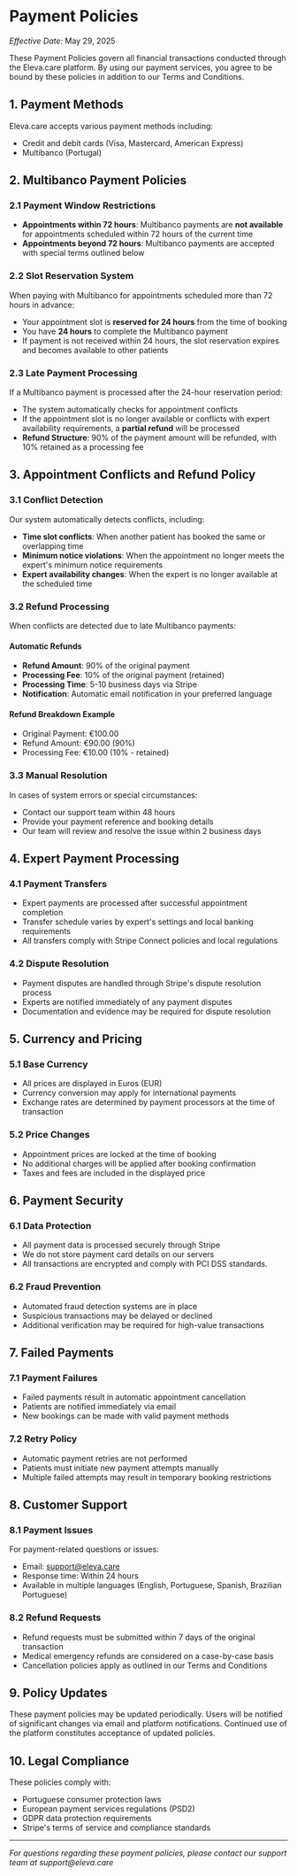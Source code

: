 # Payment Policies

_Effective Date:_ May 29, 2025

These Payment Policies govern all financial transactions conducted through the Eleva.care platform. By using our payment services, you agree to be bound by these policies in addition to our Terms and Conditions.

## 1. Payment Methods

Eleva.care accepts various payment methods including:

- Credit and debit cards (Visa, Mastercard, American Express)
- Multibanco (Portugal)

## 2. Multibanco Payment Policies

### 2.1 Payment Window Restrictions

- **Appointments within 72 hours**: Multibanco payments are **not available** for appointments scheduled within 72 hours of the current time
- **Appointments beyond 72 hours**: Multibanco payments are accepted with special terms outlined below

### 2.2 Slot Reservation System

When paying with Multibanco for appointments scheduled more than 72 hours in advance:

- Your appointment slot is **reserved for 24 hours** from the time of booking
- You have **24 hours** to complete the Multibanco payment
- If payment is not received within 24 hours, the slot reservation expires and becomes available to other patients

### 2.3 Late Payment Processing

If a Multibanco payment is processed after the 24-hour reservation period:

- The system automatically checks for appointment conflicts
- If the appointment slot is no longer available or conflicts with expert availability requirements, a **partial refund** will be processed
- **Refund Structure**: 90% of the payment amount will be refunded, with 10% retained as a processing fee

## 3. Appointment Conflicts and Refund Policy

### 3.1 Conflict Detection

Our system automatically detects conflicts, including:

- **Time slot conflicts**: When another patient has booked the same or overlapping time
- **Minimum notice violations**: When the appointment no longer meets the expert's minimum notice requirements
- **Expert availability changes**: When the expert is no longer available at the scheduled time

### 3.2 Refund Processing

When conflicts are detected due to late Multibanco payments:

#### Automatic Refunds

- **Refund Amount**: 90% of the original payment
- **Processing Fee**: 10% of the original payment (retained)
- **Processing Time**: 5-10 business days via Stripe
- **Notification**: Automatic email notification in your preferred language

#### Refund Breakdown Example

- Original Payment: €100.00
- Refund Amount: €90.00 (90%)
- Processing Fee: €10.00 (10% - retained)

### 3.3 Manual Resolution

In cases of system errors or special circumstances:

- Contact our support team within 48 hours
- Provide your payment reference and booking details
- Our team will review and resolve the issue within 2 business days

## 4. Expert Payment Processing

### 4.1 Payment Transfers

- Expert payments are processed after successful appointment completion
- Transfer schedule varies by expert's settings and local banking requirements
- All transfers comply with Stripe Connect policies and local regulations

### 4.2 Dispute Resolution

- Payment disputes are handled through Stripe's dispute resolution process
- Experts are notified immediately of any payment disputes
- Documentation and evidence may be required for dispute resolution

## 5. Currency and Pricing

### 5.1 Base Currency

- All prices are displayed in Euros (EUR)
- Currency conversion may apply for international payments
- Exchange rates are determined by payment processors at the time of transaction

### 5.2 Price Changes

- Appointment prices are locked at the time of booking
- No additional charges will be applied after booking confirmation
- Taxes and fees are included in the displayed price

## 6. Payment Security

### 6.1 Data Protection

- All payment data is processed securely through Stripe
- We do not store payment card details on our servers
- All transactions are encrypted and comply with PCI DSS standards.

### 6.2 Fraud Prevention

- Automated fraud detection systems are in place
- Suspicious transactions may be delayed or declined
- Additional verification may be required for high-value transactions

## 7. Failed Payments

### 7.1 Payment Failures

- Failed payments result in automatic appointment cancellation
- Patients are notified immediately via email
- New bookings can be made with valid payment methods

### 7.2 Retry Policy

- Automatic payment retries are not performed
- Patients must initiate new payment attempts manually
- Multiple failed attempts may result in temporary booking restrictions

## 8. Customer Support

### 8.1 Payment Issues

For payment-related questions or issues:

- Email: support@eleva.care
- Response time: Within 24 hours
- Available in multiple languages (English, Portuguese, Spanish, Brazilian Portuguese)

### 8.2 Refund Requests

- Refund requests must be submitted within 7 days of the original transaction
- Medical emergency refunds are considered on a case-by-case basis
- Cancellation policies apply as outlined in our Terms and Conditions

## 9. Policy Updates

These payment policies may be updated periodically. Users will be notified of significant changes via email and platform notifications. Continued use of the platform constitutes acceptance of updated policies.

## 10. Legal Compliance

These policies comply with:

- Portuguese consumer protection laws
- European payment services regulations (PSD2)
- GDPR data protection requirements
- Stripe's terms of service and compliance standards

---

_For questions regarding these payment policies, please contact our support team at support@eleva.care_
